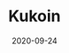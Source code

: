 ---
title: Kukoin
category: Exchanges & wallet
status: publish
date: 2020-09-24
slug: A short description for this item
website: https://trade.kucoin.com/IOTX-BTC
twitter:
logo: /img/Kucoin.png
featured_img: https://wp.gcap1.iotex.io/wp-content/uploads/2020/09/kucoin.png
telegram:
---